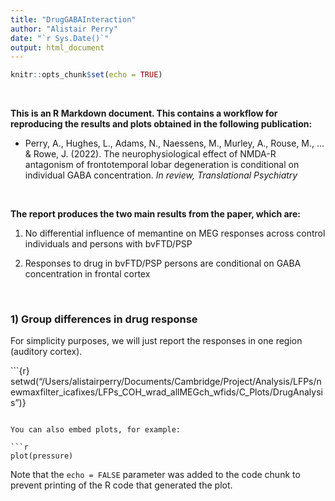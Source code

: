 ```yaml
---
title: "DrugGABAInteraction"
author: "Alistair Perry"
date: "`r Sys.Date()`"
output: html_document
---
```


```r
knitr::opts_chunk$set(echo = TRUE)
```

<br>

<b>This is an R Markdown document. This contains a workflow for reproducing the results and plots obtained in the following publication:</b>

-   Perry, A., Hughes, L., Adams, N., Naessens, M., Murley, A., Rouse, M., ... & Rowe, J. (2022). The neurophysiological effect of NMDA-R antagonism of frontotemporal lobar degeneration is conditional on individual GABA concentration. *In review, Translational Psychiatry*

<br>

<b>The report produces the two main results from the paper, which are:</b>

1.  No differential influence of memantine on MEG responses across control individuals and persons with bvFTD/PSP

2.  Responses to drug in bvFTD/PSP persons are conditional on GABA concentration in frontal cortex

<br>

### 1) Group differences in drug response

For simplicity purposes, we will just report the responses in one region (auditory cortex).

</b>

```{r} setwd("/Users/alistairperry/Documents/Cambridge/Project/Analysis/LFPs/newmaxfilter_icafixes/LFPs_COH_wrad_allMEGch_wfids/C_Plots/DrugAnalysis")}



```

You can also embed plots, for example:

```r
plot(pressure)
```

Note that the `echo = FALSE` parameter was added to the code chunk to prevent printing of the R code that generated the plot.
